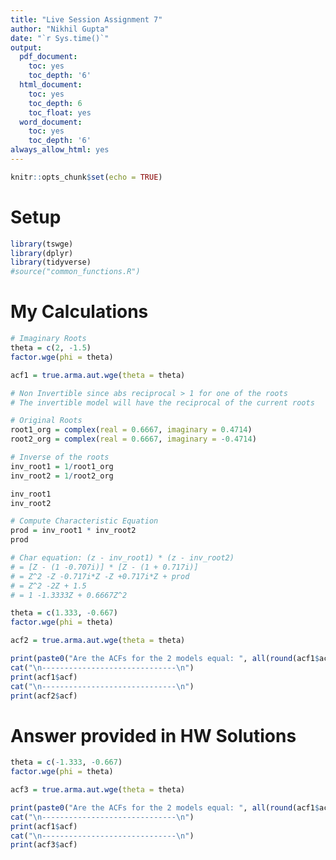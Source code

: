 ```yaml
---
title: "Live Session Assignment 7"
author: "Nikhil Gupta"
date: "`r Sys.time()`"
output:
  pdf_document:
    toc: yes
    toc_depth: '6'
  html_document:
    toc: yes
    toc_depth: 6
    toc_float: yes
  word_document:
    toc: yes
    toc_depth: '6'
always_allow_html: yes
---
```



```r
knitr::opts_chunk$set(echo = TRUE)
```

# Setup

```r
library(tswge)
library(dplyr)
library(tidyverse)
#source("common_functions.R")
```

# My Calculations
```r
# Imaginary Roots
theta = c(2, -1.5)
factor.wge(phi = theta)
```


```r
acf1 = true.arma.aut.wge(theta = theta)

# Non Invertible since abs reciprocal > 1 for one of the roots
# The invertible model will have the reciprocal of the current roots

# Original Roots
root1_org = complex(real = 0.6667, imaginary = 0.4714)
root2_org = complex(real = 0.6667, imaginary = -0.4714)

# Inverse of the roots
inv_root1 = 1/root1_org
inv_root2 = 1/root2_org  

inv_root1
inv_root2
```


```r
# Compute Characteristic Equation
prod = inv_root1 * inv_root2
prod 

# Char equation: (z - inv_root1) * (z - inv_root2)
# = [Z - (1 -0.707i)] * [Z - (1 + 0.717i)]
# = Z^2 -Z -0.717i*Z -Z +0.717i*Z + prod
# = Z^2 -2Z + 1.5 
# = 1 -1.3333Z + 0.6667Z^2

theta = c(1.333, -0.667)
factor.wge(phi = theta)
```

```r
acf2 = true.arma.aut.wge(theta = theta)

print(paste0("Are the ACFs for the 2 models equal: ", all(round(acf1$acf,3) == round(acf2$acf,3))))
cat("\n------------------------------\n")
print(acf1$acf)
cat("\n------------------------------\n")
print(acf2$acf)
```


# Answer provided in HW Solutions

```r
theta = c(-1.333, -0.667)
factor.wge(phi = theta)
```

```r
acf3 = true.arma.aut.wge(theta = theta)

print(paste0("Are the ACFs for the 2 models equal: ", all(round(acf1$acf,3) == round(acf3$acf,3))))
cat("\n------------------------------\n")
print(acf1$acf)
cat("\n------------------------------\n")
print(acf3$acf)
```

```r

```